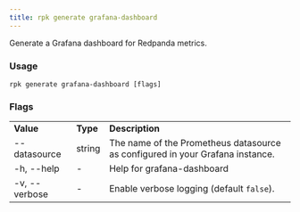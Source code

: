 ```yaml
---
title: rpk generate grafana-dashboard
---
```


<head>
  <meta name="title" content="rpk generate grafana-dashboard | Redpanda Docs" />
  <meta name="description" content="rpk generate grafana-dashboard" />
</head>

Generate a Grafana dashboard for Redpanda metrics.

### Usage

```
rpk generate grafana-dashboard [flags]
```

### Flags

<table>
  <tbody>
    <tr>
      <td>
        <strong> Value</strong>
      </td>
      <td>
        <strong> Type</strong>
      </td>
      <td>
        <strong> Description</strong>
      </td>
    </tr>
    <tr>
      <td>--datasource</td>
      <td>string</td>
      <td>
        The name of the Prometheus datasource as configured in your Grafana
        instance.
      </td>
    </tr>
    <tr>
      <td>-h, --help</td>
      <td>-</td>
      <td> Help for grafana-dashboard</td>
    </tr>
    <tr>
      <td>-v, --verbose</td>
      <td>-</td>
      <td>
        Enable verbose logging (default <code>false</code>).
      </td>
    </tr>
  </tbody>
</table>
